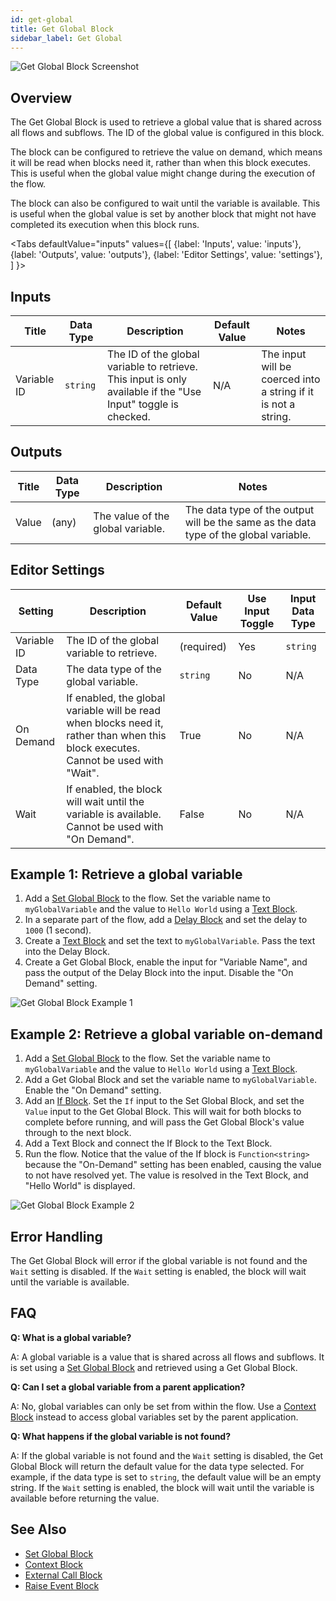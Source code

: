 ```yaml
---
id: get-global
title: Get Global Block
sidebar_label: Get Global
---
```



![Get Global Block Screenshot](./assets/get-global-block.png)

## Overview

The Get Global Block is used to retrieve a global value that is shared across all flows and subflows. The ID of the global value is configured in this block.

The block can be configured to retrieve the value on demand, which means it will be read when blocks need it, rather than when this block executes. This is useful when the global value might change during the execution of the flow.

The block can also be configured to wait until the variable is available. This is useful when the global value is set by another block that might not have completed its execution when this block runs.

<Tabs
  defaultValue="inputs"
  values={[
    {label: 'Inputs', value: 'inputs'},
    {label: 'Outputs', value: 'outputs'},
    {label: 'Editor Settings', value: 'settings'},
  ]
}>

<TabItem value="inputs">

## Inputs

| Title       | Data Type | Description                                                                                                   | Default Value | Notes                                                          |
| ----------- | --------- | ------------------------------------------------------------------------------------------------------------- | ------------- | -------------------------------------------------------------- |
| Variable ID | `string`  | The ID of the global variable to retrieve. This input is only available if the "Use Input" toggle is checked. | N/A           | The input will be coerced into a string if it is not a string. |

</TabItem>

<TabItem value="outputs">

## Outputs

| Title | Data Type | Description                       | Notes                                                                                 |
| ----- | --------- | --------------------------------- | ------------------------------------------------------------------------------------- |
| Value | (any)     | The value of the global variable. | The data type of the output will be the same as the data type of the global variable. |

</TabItem>

<TabItem value="settings">

## Editor Settings

| Setting     | Description                                                                                                                       | Default Value | Use Input Toggle | Input Data Type |
| ----------- | --------------------------------------------------------------------------------------------------------------------------------- | ------------- | ---------------- | --------------- |
| Variable ID | The ID of the global variable to retrieve.                                                                                        | (required)    | Yes              | `string`        |
| Data Type   | The data type of the global variable.                                                                                             | `string`      | No               | N/A             |
| On Demand   | If enabled, the global variable will be read when blocks need it, rather than when this block executes. Cannot be used with "Wait". | True          | No               | N/A             |
| Wait        | If enabled, the block will wait until the variable is available. Cannot be used with "On Demand".                                  | False         | No               | N/A             |

</TabItem>

</Tabs>

## Example 1: Retrieve a global variable

1. Add a [Set Global Block](./set-global.mdx) to the flow. Set the variable name to `myGlobalVariable` and the value to `Hello World` using a [Text Block](./text.mdx).
2. In a separate part of the flow, add a [Delay Block](./delay.mdx) and set the delay to `1000` (1 second).
3. Create a [Text Block](./text.mdx) and set the text to `myGlobalVariable`. Pass the text into the Delay Block.
4. Create a Get Global Block, enable the input for "Variable Name", and pass the output of the Delay Block into the input. Disable the "On Demand" setting.

![Get Global Block Example 1](./assets/get-global-block-example-01.png)

## Example 2: Retrieve a global variable on-demand

1. Add a [Set Global Block](./set-global.mdx) to the flow. Set the variable name to `myGlobalVariable` and the value to `Hello World` using a [Text Block](./text.mdx).
2. Add a Get Global Block and set the variable name to `myGlobalVariable`. Enable the "On Demand" setting.
3. Add an [If Block](./if.mdx). Set the `If` input to the Set Global Block, and set the `Value` input to the Get Global Block. This will wait for both blocks to complete before running, and will pass the Get Global Block's value through to the next block.
4. Add a Text Block and connect the If Block to the Text Block.
5. Run the flow. Notice that the value of the If block is `Function<string>` because the "On-Demand" setting has been enabled, causing the value to not have resolved yet. The value is resolved in the Text Block, and "Hello World" is displayed.

![Get Global Block Example 2](./assets/get-global-block-example-02.png)

## Error Handling

The Get Global Block will error if the global variable is not found and the `Wait` setting is disabled. If the `Wait` setting is enabled, the block will wait until the variable is available.

## FAQ

**Q: What is a global variable?**

A: A global variable is a value that is shared across all flows and subflows. It is set using a [Set Global Block](./set-global.mdx) and retrieved using a Get Global Block.

**Q: Can I set a global variable from a parent application?**

A: No, global variables can only be set from within the flow. Use a [Context Block](./context.mdx) instead to access global variables set by the parent application.

**Q: What happens if the global variable is not found?**

A: If the global variable is not found and the `Wait` setting is disabled, the Get Global Block will return the default value for the data type selected. For example, if the data type is set to `string`, the default value will be an empty string. If the `Wait` setting is enabled, the block will wait until the variable is available before returning the value.

## See Also

- [Set Global Block](./set-global.mdx)
- [Context Block](./context.mdx)
- [External Call Block](./external-call.mdx)
- [Raise Event Block](./raise-event.mdx)
